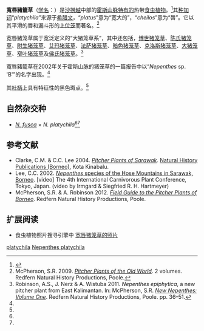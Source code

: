 {{noteTA
|G1=Carnivorous Plant
}}

{{Speciesbox
|image = 
|image_caption = 
|taxon=Nepenthes platychila
|authority = [[李乾|Chi.C.Lee]] (2002)<ref name=platychila>Lee, C.C. 2002. ''Nepenthes platychila'' (Nepenthaceae), a new species of pitcher plant from Sarawak, Borneo. ''The Gardens' Bulletin Singapore'' '''54''': 257–261.</ref>
|range_map = Nepenthes platychila distribution.png
|range_map_caption = 宽唇猪笼草的分布地
|synonyms =
*''Nepenthes'' sp. 'B'<br><small>[[李乾|Chi.C.Lee]] (2002)<ref name=Hose>Lee, C.C. 2002. {{PDFlink|[http://carnivorousplants.org/cpn/articles/ICPS2002confp25_30.pdf ''Nepenthes'' species of the Hose Mountains in Sarawak, Borneo.]}} ''Proceedings of the 4th International Carnivorous Plant Conference, Hiroshima University, Tokyo'': 25–30.</ref></small>
}}

'''寬唇豬籠草'''（[[学名|学名]]：''{{lang|la|Nepenthes platychila}}''）是[[沙捞越|沙捞越]]中部的[[霍斯山脉|霍斯山脉]][[特有种|特有的]]热带[[食虫植物|食虫植物]]。<ref name="夏洛特2007">{{cite book | title=[[食蟲植物觀賞&栽培圖鑑|食蟲植物觀賞&栽培圖鑑]] | publisher=商周出版 | author=夏洛特 | year=2007 | location=台北 | pages=62 | isbn=978-986-124-850-9}}</ref>其[[种加词|种加词]]“''platychila''”来源于[[希腊文|希腊文]]，“''platus''”意为“宽大的”，“''cheilos''”意为“唇”。它以其平滑的唇和漏斗形的[[上位捕虫笼|上位笼]]而著名。<ref name=McPherson>McPherson, S.R. 2009. ''[[旧大陆的猪笼草|Pitcher Plants of the Old World]]''. 2 volumes. Redfern Natural History Productions, Poole.</ref>

宽唇猪笼草属于宽泛定义的“大猪笼草系”，其中还包括，[[博世猪笼草|博世猪笼草]]{{small|（''N. boschiana''）}}、[[陈氏猪笼草|陈氏猪笼草]]{{small|（''N. chaniana''）}}、[[附生猪笼草|附生猪笼草]]{{small|（''N. epiphytica''）}}、[[艾玛猪笼草|艾玛猪笼草]]{{small|（''N. eymae''）}}、[[法萨猪笼草|法萨猪笼草]]{{small|（''N. faizaliana''）}}、[[暗色猪笼草|暗色猪笼草]]{{small|（''N. fusca''）}}、[[克洛斯猪笼草|克洛斯猪笼草]]{{small|（''N. klossii''）}}、[[大猪笼草|大猪笼草]]{{small|（''N. maxima''）}}、[[窄叶猪笼草|窄叶猪笼草]]{{small|（''N. stenophylla''）}}及[[佛氏猪笼草|佛氏猪笼草]]{{small|（''N. vogelii''）}}。<ref name=epiphytica>Robinson, A.S., J. Nerz & A. Wistuba 2011. ''Nepenthes epiphytica'', a new pitcher plant from East Kalimantan. In: McPherson, S.R. ''[[新猪笼草：卷一|New Nepenthes: Volume One]]''. Redfern Natural History Productions, Poole. pp. 36–51.</ref>

寬唇豬籠草在2002年关于霍斯山脉的猪笼草的一篇报告中以“''Nepenthes'' sp. 'B'”的名字出现。<ref name=Hose />

其[[叶柄|叶柄]]上具有特征性的黑色斑点。<ref name="夏洛特2007" />

== 自然杂交种 ==
* ''[[暗色猪笼草|N. fusca]]'' × ''N. platychila''<ref name=platychila /><ref name=Hose />

== 参考文献 ==
{{reflist|2}}
{{refbegin|2}}
* Clarke, C.M. & C.C. Lee 2004. ''[[沙捞越的猪笼草|Pitcher Plants of Sarawak]]''. [[自然历史出版社_(婆罗洲)|Natural History Publications (Borneo)]], Kota Kinabalu.
* Lee, C.C. 2002. [http://www.youtube.com/watch?v=ttLmh_fHmTU ''Nepenthes'' species of the Hose Mountains in Sarawak, Borneo]{{Wayback|url=http://www.youtube.com/watch?v=ttLmh_fHmTU |date=20140608183609 }}. [video] The 4th International Carnivorous Plant Conference, Tokyo, Japan. (video by Irmgard & Siegfried R. H. Hartmeyer)
* McPherson, S.R. & A. Robinson 2012. ''[[婆罗洲的猪笼草野外指南|Field Guide to the Pitcher Plants of Borneo]]''. Redfern Natural History Productions, Poole.
{{refend}}

== 扩展阅读 ==
{{refbegin}}
* 食虫植物照片搜寻引擎中 [http://www.cpphotofinder.com/nepenthes-platychila-573.html 宽唇猪笼草的照片] {{Wayback|url=http://www.cpphotofinder.com/nepenthes-platychila-573.html |date=20200928022634 }}
{{commons-inline|Nepenthes platychila|宽唇猪笼草}}
{{wikispecies-inline|Nepenthes platychila|宽唇猪笼草}}
{{refend}}

{{猪笼草属}}
{{Taxonbar|from=Q4912068}}

[[Category:猪笼草属|platychila]]
[[Category:亚洲食虫植物|Nepenthes platychila]]